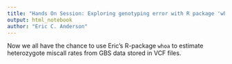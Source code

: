 ```yaml
---
title: "Hands On Session: Exploring genotyping error with R package 'whoa'"
output: html_notebook
author: "Eric C. Anderson"
---
```


Now we all have the chance to use Eric's R-package `whoa` to estimate
heterozygote miscall rates from GBS data stored in VCF files.  

